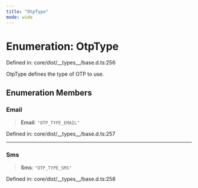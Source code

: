 ```yaml
---
title: "OtpType"
mode: wide
---
```

  
# Enumeration: OtpType

Defined in: core/dist/\_\_types\_\_/base.d.ts:256

OtpType defines the type of OTP to use.

## Enumeration Members

### Email

> **Email**: `"OTP_TYPE_EMAIL"`

Defined in: core/dist/\_\_types\_\_/base.d.ts:257

***

### Sms

> **Sms**: `"OTP_TYPE_SMS"`

Defined in: core/dist/\_\_types\_\_/base.d.ts:258

